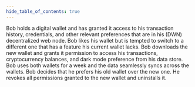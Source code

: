 ```yaml
---
hide_table_of_contents: true
---
```



Bob holds a digital wallet and has granted it access to his transaction history, credentials, and other relevant preferences that are in his <TooltipWrapper trigger="personal data store">(DWN) decentralized web node</TooltipWrapper>. Bob likes his wallet but is tempted to switch to a different one that has a feature
his current wallet lacks. Bob downloads the new wallet and grants it permission to
access his transactions, cryptocurrency balances, and dark mode preference from his
data store. Bob uses both wallets for a week and the data seamlessly syncs across
the wallets. Bob decides that he prefers his old wallet over the new one. He revokes
all permissions granted to the new wallet and uninstalls it.
